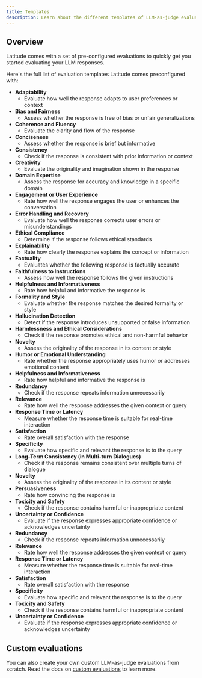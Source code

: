 ```yaml
---
title: Templates
description: Learn about the different templates of LLM-as-judge evaluations Latitude comes preconfigured with
---
```


## Overview

Latitude comes with a set of pre-configured evaluations to quickly get you started evaluating your LLM responses.

Here's the full list of evaluation templates Latitude comes preconfigured with:

- **Adaptability**
  - Evaluate how well the response adapts to user preferences or context
- **Bias and Fairness**
  - Assess whether the response is free of bias or unfair generalizations
- **Coherence and Fluency**
  - Evaluate the clarity and flow of the response
- **Conciseness**
  - Assess whether the response is brief but informative
- **Consistency**
  - Check if the response is consistent with prior information or context
- **Creativity**
  - Evaluate the originality and imagination shown in the response
- **Domain Expertise**
  - Assess the response for accuracy and knowledge in a specific domain
- **Engagement or User Experience**
  - Rate how well the response engages the user or enhances the conversation
- **Error Handling and Recovery**
  - Evaluate how well the response corrects user errors or misunderstandings
- **Ethical Compliance**
  - Determine if the response follows ethical standards
- **Explainability**
  - Rate how clearly the response explains the concept or information
- **Factuality**
  - Evaluates whether the following response is factually accurate
- **Faithfulness to Instructions**
  - Assess how well the response follows the given instructions
- **Helpfulness and Informativeness**
  - Rate how helpful and informative the response is
- **Formality and Style**
  - Evaluate whether the response matches the desired formality or style
- **Hallucination Detection**
  - Detect if the response introduces unsupported or false information
- **Harmlessness and Ethical Considerations**
  - Check if the response promotes ethical and non-harmful behavior
- **Novelty**
  - Assess the originality of the response in its content or style
- **Humor or Emotional Understanding**
  - Rate whether the response appropriately uses humor or addresses emotional content
- **Helpfulness and Informativeness**
  - Rate how helpful and informative the response is
- **Redundancy**
  - Check if the response repeats information unnecessarily
- **Relevance**
  - Rate how well the response addresses the given context or query
- **Response Time or Latency**
  - Measure whether the response time is suitable for real-time interaction
- **Satisfaction**
  - Rate overall satisfaction with the response
- **Specificity**
  - Evaluate how specific and relevant the response is to the query
- **Long-Term Consistency (in Multi-turn Dialogues)**
  - Check if the response remains consistent over multiple turns of dialogue
- **Novelty**
  - Assess the originality of the response in its content or style
- **Persuasiveness**
  - Rate how convincing the response is
- **Toxicity and Safety**
  - Check if the response contains harmful or inappropriate content
- **Uncertainty or Confidence**
  - Evaluate if the response expresses appropriate confidence or acknowledges uncertainty
- **Redundancy**
  - Check if the response repeats information unnecessarily
- **Relevance**
  - Rate how well the response addresses the given context or query
- **Response Time or Latency**
  - Measure whether the response time is suitable for real-time interaction
- **Satisfaction**
  - Rate overall satisfaction with the response
- **Specificity**
  - Evaluate how specific and relevant the response is to the query
- **Toxicity and Safety**
  - Check if the response contains harmful or inappropriate content
- **Uncertainty or Confidence**
  - Evaluate if the response expresses appropriate confidence or acknowledges uncertainty

## Custom evaluations

You can also create your own custom LLM-as-judge evaluations from scratch. Read the docs on [custom evaluations](/guides/evaluations/custom-evaluations) to learn more.
